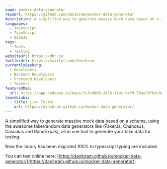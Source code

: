 ```yaml
---
name: mocker-data-generator
repoUrl: https://github.com/danibram/mocker-data-generator
description: A simplified way to generate masive mock data based on a schema, using the awesome fake/random data generators like (FakerJs, ChanceJs, CasualJs and RandExpJs), all in one tool to generate your fake data for testing.
languages:
  - JavaScript
  - TypeScript
  - NodeJS
tags: 
  - Tools
  - Testing
websiteUrl: https://dbr.io
twitterUrl: https://twitter.com/danibram
currentlySeeking: 
  - Developers
  - Backend Developers
  - Frontend Developers
  - Testers
featuredMap:
  url: https://app.codesee.io/maps/7c3c4000-2436-11ec-b4f9-53ae33fb0c9c
learnLinks: 
  - title: Live Tester
    url: https://danibram.github.io/mocker-data-generator/
---
```


<Overview>

A simplified way to generate massive mock data based on a schema, using the awesome fake/random data generators like (FakerJs, ChanceJs, CasualJs and RandExpJs), all in one tool to generate your fake data for testing.

Now the library has been migrated 100% to typescript typing are included.

You can test online here: [https://danibram.github.io/mocker-data-generator/](https://danibram.github.io/mocker-data-generator/)

</Overview>
